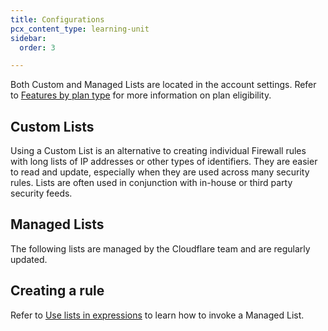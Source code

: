 ```yaml
---
title: Configurations
pcx_content_type: learning-unit
sidebar:
  order: 3

---
```



Both Custom and Managed Lists are located in the account settings. Refer to [Features by plan type](/learning-paths/application-security/lists/features/) for more information on plan eligibility.

## Custom Lists

Using a Custom List is an alternative to creating individual Firewall rules with long lists of IP addresses or other types of identifiers. They are easier to read and update, especially when they are used across many security rules. Lists are often used in conjunction with in-house or third party security feeds.

## Managed Lists

The following lists are managed by the Cloudflare team and are regularly updated.

<Render file="managed-lists" product="waf" />

## Creating a rule

Refer to [Use lists in expressions](/waf/tools/lists/use-in-expressions/) to learn how to invoke a Managed List.

